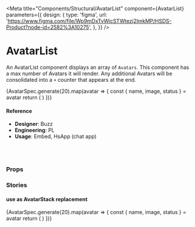 
<Meta
  title="Components/Structural/AvatarList"
  component={AvatarList}
  parameters={{
    design: {
      type: 'figma',
      url:
        'https://www.figma.com/file/Wp9mDxTvWicSTWtezj2ImkMP/HSDS-Product?node-id=2582%3A10275',
    },
  }}
/>

# AvatarList

An AvatarList component displays an array of `Avatars`. This component has a max number of Avatars it will render. Any additional Avatars will be consolidated into a `+` counter that appears at the end.

<Canvas>
  <Story name="Default">
    <div style={{ background: '#eee', padding: 10 }}>
      <AvatarList
        max={number('max', 14)}
        grid={boolean('grid', false)}
        center={boolean('centered', false)}
        stack={boolean('stack', false)}
        size={select('size', ['xs', 'sm', 'md', 'lg'])}
      >
        {AvatarSpec.generate(20).map(avatar => {
          const { name, image, status } = avatar
          return (
            <Avatar
              image={image}
              key={name}
              name={name}
              status={status}
              withShadow={boolean('withShadow', false)}
            />
          )
        })}
      </AvatarList>
    </div>
  </Story>
</Canvas>

#### Reference

- **Designer**: Buzz
- **Engineering**: PL
- **Usage**: Embed, HsApp (chat app)

<br />
<br />

### Props

<ArgsTable of={AvatarList} />

### Stories

#### use as AvatarStack replacement

<Canvas>
  <Story name="use as AvatarStack replacement">
    <div style={{ background: '#eee', padding: 10 }}>
      <AvatarList max={number('max', 14)} center stack size="md">
        {AvatarSpec.generate(20).map(avatar => {
          const { name, image, status } = avatar
          return (
            <Avatar
              image={image}
              key={name}
              name={name}
              status={status}
              withShadow={boolean('withShadow', true)}
            />
          )
        })}
      </AvatarList>
    </div>
  </Story>
</Canvas>
